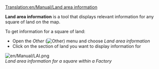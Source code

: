 [[Translation:en/Manual/Land area information]]

'''Land area information''' is a tool that displays relevant information for any square of land on the map.

To get information for a square of land:

*Open the ''Other'' ([[File:en/Manual/Manual html 51cda05b.png|Other]]) menu and choose ''Land area information''
*Click on the section of land you want to display information for

[[File:en/Manual/LAI.png]]<br>
''Land area information for a square within a Factory''